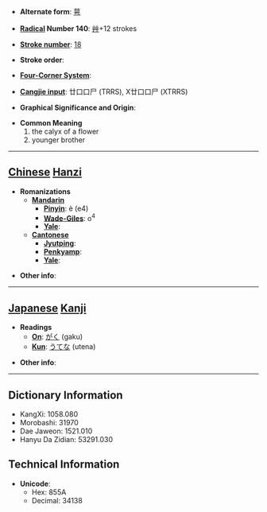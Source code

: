* '''Alternate form''': [[萼]]

* '''[[Wiktionary:Chinese radical index| Radical]] Number 140''': [[Wiktionary:Chinese radical index 艸|艸]]+12 strokes

* '''[[Wiktionary:Chinese total strokes index|Stroke number]]''': [[Wiktionary:Chinese total strokes index 18|18]]

* '''Stroke order''': 

* '''[[Wiktionary:Chinese four corner index|Four-Corner System]]''': 

* '''[[Wiktionary:Chinese Cangjie index|Cangjie input]]''': 廿口口尸 (TRRS), X廿口口尸 (XTRRS)

* '''Graphical Significance and Origin''': 

* '''Common Meaning'''
*#the calyx of a flower
*# younger brother


----

== [[Chinese]] [[Hanzi]] ==

* '''Romanizations'''
** '''[[Mandarin]]'''
*** '''[[Pinyin]]''': è (e4)
*** '''[[Wade-Giles]]''': o<sup>4</sup>
*** '''[[Yale]]''': 
** '''[[Cantonese]]'''
*** '''[[Jyutping]]''':
*** '''[[Penkyamp]]''': 
*** '''[[Yale]]''': 

* '''Other info''': 

----

== [[Japanese]] [[Kanji]] ==

* '''Readings'''
** '''[[On]]''': [[がく]] (gaku)
** '''[[Kun]]''': [[うてな]] (utena)

* '''Other info''':  

----

== Dictionary Information ==

* KangXi: 1058.080
* Morobashi: 31970
* Dae Jaweon: 1521.010
* Hanyu Da Zidian: 53291.030

== Technical Information ==

* '''Unicode''':
** Hex: 855A
** Decimal: 34138